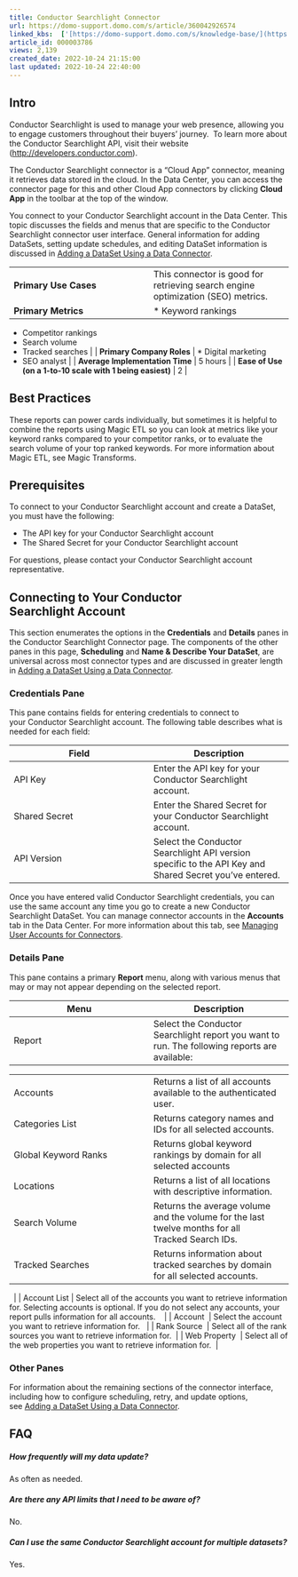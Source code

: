 ```yaml
---
title: Conductor Searchlight Connector
url: https://domo-support.domo.com/s/article/360042926574
linked_kbs:  ['[https://domo-support.domo.com/s/knowledge-base/](https://domo-support.domo.com/s/knowledge-base/)', '[https://domo-support.domo.com/s/](https://domo-support.domo.com/s/)', '[https://domo-support.domo.com/s/topic/0TO5w000000ZammGAC](https://domo-support.domo.com/s/topic/0TO5w000000ZammGAC)', '[https://domo-support.domo.com/s/topic/0TO5w000000ZanLGAS](https://domo-support.domo.com/s/topic/0TO5w000000ZanLGAS)', '[https://domo-support.domo.com/s/topic/0TO5w000000ZaoQGAS](https://domo-support.domo.com/s/topic/0TO5w000000ZaoQGAS)', '[https://domo-support.domo.com/s/article/360042926274](https://domo-support.domo.com/s/article/360042926274)', '[https://domo-support.domo.com/s/article/360042926054](https://domo-support.domo.com/s/article/360042926054)', '[https://domo-support.domo.com/s/article/360042926574](https://domo-support.domo.com/s/article/360042926574)', '[https://domo-support.domo.com/s/topic/0TO5w000000ZaoQGAS/api-connectors](https://domo-support.domo.com/s/topic/0TO5w000000ZaoQGAS/api-connectors)', '[https://domo-support.domo.com/s/article/360043429933](https://domo-support.domo.com/s/article/360043429933)', '[https://domo-support.domo.com/s/article/360043429953](https://domo-support.domo.com/s/article/360043429953)', '[https://domo-support.domo.com/s/article/360042925494](https://domo-support.domo.com/s/article/360042925494)', '[https://domo-support.domo.com/s/article/360043429913](https://domo-support.domo.com/s/article/360043429913)', '[https://domo-support.domo.com/s/article/4408174643607](https://domo-support.domo.com/s/article/4408174643607)', '[https://domo-support.domo.com/s/login/](https://domo-support.domo.com/s/login/)']
article_id: 000003786
views: 2,139
created_date: 2022-10-24 21:15:00
last updated: 2022-10-24 22:40:00
---
```




Intro
-----


Conductor Searchlight is used to manage your web presence, allowing you to engage customers throughout their buyers' journey.  To learn more about the Conductor Searchlight API, visit their website ([http://developers.conductor.com](http://developers.conductor.com/)).


The Conductor Searchlight connector is a "Cloud App" connector, meaning it retrieves data stored in the cloud. In the Data Center, you can access the connector page for this and other Cloud App connectors by clicking **Cloud App** in the toolbar at the top of the window.  


You connect to your Conductor Searchlight account in the Data Center. This topic discusses the fields and menus that are specific to the Conductor Searchlight connector user interface. General information for adding DataSets, setting update schedules, and editing DataSet information is discussed in [Adding a DataSet Using a Data Connector](/s/article/360042926274 "Adding a DataSet Using a Data Connector").




|  |  |
| --- | --- |
| **Primary Use Cases** | This connector is good for retrieving search engine optimization (SEO) metrics. |
| **Primary Metrics** | * Keyword rankings
* Competitor rankings
* Search volume
* Tracked searches
 |
| **Primary Company Roles** | * Digital marketing
* SEO analyst
 |
| **Average Implementation Time** | 5 hours |
| **Ease of Use (on a 1-to-10 scale with 1 being easiest)** | 2 |


Best Practices
--------------


These reports can power cards individually, but sometimes it is helpful to combine the reports using Magic ETL so you can look at metrics like your keyword ranks compared to your competitor ranks, or to evaluate the search volume of your top ranked keywords. For more information about Magic ETL, see Magic Transforms. 


Prerequisites
-------------


To connect to your Conductor Searchlight account and create a DataSet, you must have the following:


* The API key for your Conductor Searchlight account
* The Shared Secret for your Conductor Searchlight account


For questions, please contact your Conductor Searchlight account representative. 


Connecting to Your Conductor Searchlight Account
------------------------------------------------


This section enumerates the options in the **Credentials** and **Details** panes in the Conductor Searchlight Connector page. The components of the other panes in this page, **Scheduling** and **Name & Describe Your DataSet**, are universal across most connector types and are discussed in greater length in [Adding a DataSet Using a Data Connector](/s/article/360042926274 "Adding a DataSet Using a Data Connector").


### Credentials Pane


This pane contains fields for entering credentials to connect to your Conductor Searchlight account. The following table describes what is needed for each field:  




| **Field** | **Description** |
| --- | --- |
| API Key | Enter the API key for your Conductor Searchlight account. |
| Shared Secret | Enter the Shared Secret for your Conductor Searchlight account. |
| API Version  | Select the Conductor Searchlight API version specific to the API Key and Shared Secret you've entered.  |


Once you have entered valid Conductor Searchlight credentials, you can use the same account any time you go to create a new Conductor Searchlight DataSet. You can manage connector accounts in the **Accounts** tab in the Data Center. For more information about this tab, see [Managing User Accounts for Connectors](/s/article/360042926054 "Managing User Accounts for Connectors").


### Details Pane


This pane contains a primary **Report** menu, along with various menus that may or may not appear depending on the selected report.




| **Menu** | **Description** |
| --- | --- |
| Report | Select the Conductor Searchlight report you want to run. The following reports are available:

|  |  |
| --- | --- |
| Accounts | Returns a list of all accounts available to the authenticated user. |
| Categories List | Returns category names and IDs for all selected accounts. |
| Global Keyword Ranks | Returns global keyword rankings by domain for all selected accounts |
| Locations  | Returns a list of all locations with descriptive information. |
| Search Volume  | Returns the average volume and the volume for the last twelve months for all Tracked Search IDs.   |
| Tracked Searches  | Returns information about tracked searches by domain for all selected accounts. |

  |
| Account List | Select all of the accounts you want to retrieve information for. Selecting accounts is optional. If you do not select any accounts, your report pulls information for all accounts.    |
| Account  | Select the account you want to retrieve information for.   |
| Rank Source  | Select all of the rank sources you want to retrieve information for.  |
| Web Property  | Select all of the web properties you want to retrieve information for.  |


### Other Panes


For information about the remaining sections of the connector interface, including how to configure scheduling, retry, and update options, see [Adding a DataSet Using a Data Connector](/s/article/360042926274 "Adding a DataSet Using a Data Connector").


FAQ
---


##### How frequently will my data update?


As often as needed.


##### Are there any API limits that I need to be aware of?


No.


##### Can I use the same Conductor Searchlight account for multiple datasets?


Yes.

